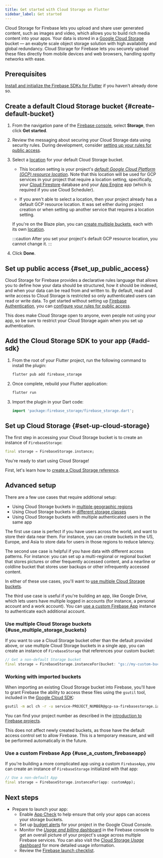 ```yaml
---
title: Get started with Cloud Storage on Flutter
sidebar_label: Get started
---
```


Cloud Storage for Firebase lets you upload and share user generated content, such
as images and video, which allows you to build rich media content into your
apps. Your data is stored in a
[Google Cloud Storage](//cloud.google.com/storage) bucket — an
exabyte scale object storage solution with high availability and global
redundancy. Cloud Storage for Firebase lets you securely upload these files
directly from mobile devices and web browsers, handling spotty networks with
ease.


## Prerequisites

[Install and initialize the Firebase SDKs for Flutter](../overview) if you
haven't already done so.


## Create a default Cloud Storage bucket {#create-default-bucket}

1.  From the navigation pane of the [Firebase console](https://console.firebase.google.com/), select **Storage**,
    then click **Get started**.

1.  Review the messaging about securing your Cloud Storage data using security
    rules. During development, consider
    [setting up your rules for public access](#set_up_public_access).

1.  Select a [location](https://firebase.google.com/docs/projects/locations#types) for your default
    Cloud Storage bucket.

      * This location setting is your project's
        [_default Google Cloud Platform (GCP) resource location_](https://firebase.google.com/docs/firestore/locations#default-cloud-location).
        Note that this location will be used for GCP services in your project
        that require a location setting, specifically, your
        [Cloud Firestore](/docs/firestore/overview) database and your
        [App Engine](//cloud.google.com/appengine/docs/) app
        (which is required if you use Cloud Scheduler).

      * If you aren't able to select a location, then your project already
        has a default GCP resource location. It was set either during project
        creation or when setting up another service that requires a location
        setting.

    If you're on the Blaze plan, you can
    [create multiple buckets](#use_multiple_storage_buckets), each with its own
    [location](//cloud.google.com/storage/docs/bucket-locations).

    :::caution
    After you set your project's default GCP resource location, you
    cannot change it.
    :::

1.  Click **Done**.


## Set up public access {#set_up_public_access}

Cloud Storage for Firebase provides a declarative rules language that allows you
to define how your data should be structured, how it should be indexed, and when
your data can be read from and written to. By default, read and write access to
Cloud Storage is restricted so only authenticated users can read or write
data. To get started without setting up [Firebase Authentication](/docs/auth/overview), you can
[configure your rules for public access](https://firebase.google.com/docs/storage/security/rules-conditions#public).

This does make Cloud Storage open to anyone, even people not using your
app, so be sure to restrict your Cloud Storage again when you set up
authentication.


## Add the Cloud Storage SDK to your app {#add-sdk}

1.  From the root of your Flutter project, run the following command to install
    the plugin:

    ```bash {5}
    flutter pub add firebase_storage
    ```

1.  Once complete, rebuild your Flutter application:

    ```bash
    flutter run
    ```

1.  Import the plugin in your Dart code:

    ```dart
    import 'package:firebase_storage/firebase_storage.dart';
    ```


## Set up Cloud Storage {#set-up-cloud-storage}

The first step in accessing your Cloud Storage bucket is to create an
instance of `FirebaseStorage`:

```dart
final storage = FirebaseStorage.instance;
```

You're ready to start using Cloud Storage!

First, let's learn how to [create a Cloud Storage reference](create-reference).

## Advanced setup

There are a few use cases that require additional setup:

  - Using Cloud Storage buckets in
    [multiple geographic regions](//cloud.google.com/storage/docs/bucket-locations)
  - Using Cloud Storage buckets in
    [different storage classes](//cloud.google.com/storage/docs/storage-classes)
  - Using Cloud Storage buckets with multiple authenticated users in the same app

The first use case is perfect if you have users across the world, and want to
store their data near them. For instance, you can create buckets in the US,
Europe, and Asia to store data for users in those regions to reduce latency.

The second use case is helpful if you have data with different access patterns.
For instance: you can set up a multi-regional or regional bucket that stores
pictures or other frequently accessed content, and a nearline or coldline bucket
that stores user backups or other infrequently accessed content.

In either of these use cases, you'll want to
[use multiple Cloud Storage buckets](#use_multiple_storage_buckets).

The third use case is useful if you're building an app, like Google Drive, which
lets users have multiple logged in accounts (for instance, a personal account
and a work account). You can
[use a custom Firebase App](#use_a_custom_firebaseapp)
instance to authenticate each additional account.

### Use multiple Cloud Storage buckets {#use_multiple_storage_buckets}

If you want to use a Cloud Storage bucket other than the default provided above,
or use multiple Cloud Storage buckets in a single app, you can create an instance
of `FirebaseStorage` that references your custom bucket:

```dart
// Get a non-default Storage bucket
final storage = FirebaseStorage.instanceFor(bucket: "gs://my-custom-bucket");
```

### Working with imported buckets

When importing an existing Cloud Storage bucket into Firebase, you'll
have to grant Firebase the ability to access these files using the
`gsutil` tool, included in the
[Google Cloud SDK](//cloud.google.com/sdk/docs/):

```bash
gsutil -m acl ch -r -u service-PROJECT_NUMBER@gcp-sa-firebasestorage.iam.gserviceaccount.com gs://YOUR-CLOUD-STORAGE-BUCKET
```

You can find your project number as described in the [introduction to
Firebase projects](https://firebase.google.com/docs/projects/learn-more#project-number).

This does not affect newly created buckets, as those have the default access
control set to allow Firebase. This is a temporary measure, and will be
performed automatically in the future.

### Use a custom Firebase App {#use_a_custom_firebaseapp}

If you're building a more complicated app using a custom `FirebaseApp`, you can
create an instance of `FirebaseStorage` initialized with that app:

```dart
// Use a non-default App
final storage = FirebaseStorage.instanceFor(app: customApp);
```


## Next steps

* Prepare to launch your app:
  * Enable [App Check](/docs/app-check/overview) to help ensure that only
    your apps can access your storage buckets.
  * Set up [budget alerts](https://firebase.google.com/docs/projects/billing/avoid-surprise-bills#set-up-budget-alert-emails)
    for your project in the Google Cloud Console.
  * Monitor the [_Usage and billing_ dashboard](//console.firebase.google.com/project/_/usage)
    in the Firebase console to get an overall picture of your project's
    usage across multiple Firebase services. You can also visit the
    [Cloud Storage _Usage_ dashboard](//console.firebase.google.com/project/_/storage/usage) for more
    detailed usage information.
  * Review the [Firebase launch checklist](https://firebase.google.com/support/guides/launch-checklist).
